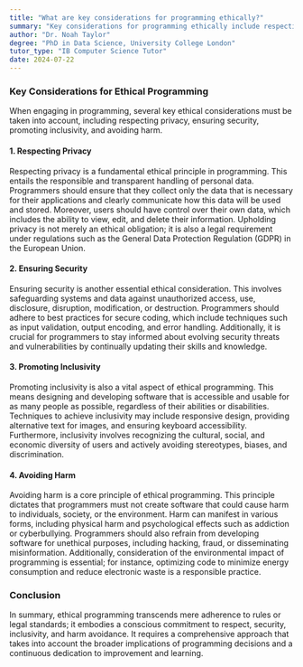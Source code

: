 ```yaml
---
title: "What are key considerations for programming ethically?"
summary: "Key considerations for programming ethically include respecting privacy, ensuring security, promoting inclusivity, and avoiding harm."
author: "Dr. Noah Taylor"
degree: "PhD in Data Science, University College London"
tutor_type: "IB Computer Science Tutor"
date: 2024-07-22
---
```


### Key Considerations for Ethical Programming

When engaging in programming, several key ethical considerations must be taken into account, including respecting privacy, ensuring security, promoting inclusivity, and avoiding harm.

#### 1. Respecting Privacy

Respecting privacy is a fundamental ethical principle in programming. This entails the responsible and transparent handling of personal data. Programmers should ensure that they collect only the data that is necessary for their applications and clearly communicate how this data will be used and stored. Moreover, users should have control over their own data, which includes the ability to view, edit, and delete their information. Upholding privacy is not merely an ethical obligation; it is also a legal requirement under regulations such as the General Data Protection Regulation (GDPR) in the European Union.

#### 2. Ensuring Security

Ensuring security is another essential ethical consideration. This involves safeguarding systems and data against unauthorized access, use, disclosure, disruption, modification, or destruction. Programmers should adhere to best practices for secure coding, which include techniques such as input validation, output encoding, and error handling. Additionally, it is crucial for programmers to stay informed about evolving security threats and vulnerabilities by continually updating their skills and knowledge.

#### 3. Promoting Inclusivity

Promoting inclusivity is also a vital aspect of ethical programming. This means designing and developing software that is accessible and usable for as many people as possible, regardless of their abilities or disabilities. Techniques to achieve inclusivity may include responsive design, providing alternative text for images, and ensuring keyboard accessibility. Furthermore, inclusivity involves recognizing the cultural, social, and economic diversity of users and actively avoiding stereotypes, biases, and discrimination.

#### 4. Avoiding Harm

Avoiding harm is a core principle of ethical programming. This principle dictates that programmers must not create software that could cause harm to individuals, society, or the environment. Harm can manifest in various forms, including physical harm and psychological effects such as addiction or cyberbullying. Programmers should also refrain from developing software for unethical purposes, including hacking, fraud, or disseminating misinformation. Additionally, consideration of the environmental impact of programming is essential; for instance, optimizing code to minimize energy consumption and reduce electronic waste is a responsible practice.

### Conclusion

In summary, ethical programming transcends mere adherence to rules or legal standards; it embodies a conscious commitment to respect, security, inclusivity, and harm avoidance. It requires a comprehensive approach that takes into account the broader implications of programming decisions and a continuous dedication to improvement and learning.
    
